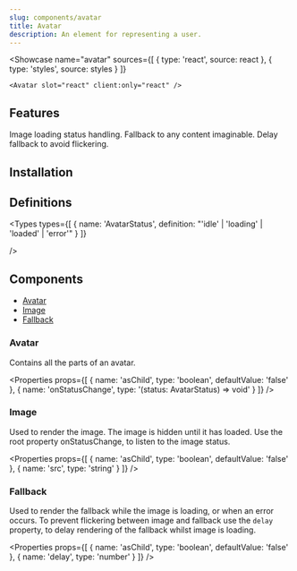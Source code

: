 ```yaml
---
slug: components/avatar
title: Avatar
description: An element for representing a user.
---
```



<Showcase
	name="avatar"
	sources={[
		{ type: 'react', source: react },
		{ type: 'styles', source: styles }
	]}
>
	<Avatar slot="react" client:only="react" />
</Showcase>

## Features

<Features>
	<Feature>Image loading status handling.</Feature>
	<Feature>Fallback to any content imaginable.</Feature>
	<Feature>Delay fallback to avoid flickering.</Feature>
</Features>

## Installation

<Installation name="react-avatar" />

## Definitions

<Types
    types={[
    	{
    		name: 'AvatarStatus',
    		definition: "'idle' | 'loading' | 'loaded' | 'error'"
    	}
    ]}

/>

## Components

-   [Avatar](#avatar)
-   [Image](#image)
-   [Fallback](#fallback)

### Avatar

Contains all the parts of an avatar.

<Properties
	props={[
		{ name: 'asChild', type: 'boolean', defaultValue: 'false' },
		{ name: 'onStatusChange', type: '(status: AvatarStatus) => void' }
	]}
/>

### Image

Used to render the image. The image is hidden until it has loaded. Use the root property onStatusChange, to listen to the image status.

<Properties
	props={[
		{ name: 'asChild', type: 'boolean', defaultValue: 'false' },
		{ name: 'src', type: 'string' }
	]}
/>

### Fallback

Used to render the fallback while the image is loading, or when an error occurs. To prevent flickering between image and fallback use the `delay` property, to delay rendering of the fallback whilst image is loading.

<Properties
	props={[
		{ name: 'asChild', type: 'boolean', defaultValue: 'false' },
		{ name: 'delay', type: 'number' }
	]}
/>
